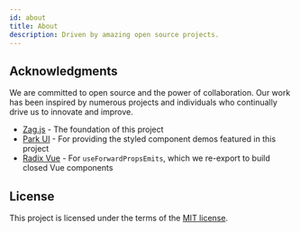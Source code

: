 ```yaml
---
id: about
title: About
description: Driven by amazing open source projects.
---
```


## Acknowledgments

We are committed to open source and the power of collaboration. Our work has been inspired by numerous projects and individuals who continually drive us to innovate and improve.

- [Zag.js](https://zagjs.com/) - The foundation of this project
- [Park UI](https://park-ui.com) - For providing the styled component demos featured in this project
- [Radix Vue](https://www.radix-vue.com/) - For `useForwardPropsEmits`, which we re-export to build closed Vue components

## License

This project is licensed under the terms of the [MIT license](https://github.com/chakra-ui/ark/blob/main/LICENSE).

